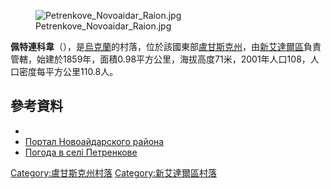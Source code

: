 [[Image:Petrenkove_Novoaidar_Raion.jpg|right]]

'''佩特連科韋'''（{{lang-uk|Петренкове}}），是[[烏克蘭|烏克蘭]]的村落，位於該國東部[[盧甘斯克州|盧甘斯克州]]，由[[新艾達爾區|新艾達爾區]]負責管轄，始建於1859年，面積0.98平方公里，海拔高度71米，2001年人口108，人口密度每平方公里110.8人。

==參考資料==
* {{coord|49|6|7|N|38|52|26|E|scale:100000|display=title}}
* [https://web.archive.org/web/20150404045554/http://www.naydar.org.ua/ Портал Новоайдарского района]
* [http://weather.in.ua/ua/lyganskaja/20071 Погода в селі Петренкове] {{Wayback|url=http://weather.in.ua/ua/lyganskaja/20071 |date=20210503064841 }}

{{DEFAULTSORT:Петренкове}}
[[Category:盧甘斯克州村落|Category:盧甘斯克州村落]]
[[Category:新艾達爾區村落|Category:新艾達爾區村落]]


{{Luhansk-geo-stub}}